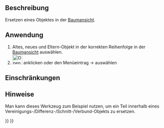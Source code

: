 <languages/>
{{Docnav/de
|[[OpenSCAD_ColorCodeShape/de|Color Code Shape]]
|[[OpenSCAD_RemoveSubtree/de|TeilbaumEntfernen]]
|[[OpenSCAD_Workbench/de|OpenSCAD]]
|IconL=OpenSCAD_ColorCodeShape.svg
|IconR=OpenSCAD_RemoveSubtree.svg
|IconC=Workbench_OpenSCAD.svg
}}

{{GuiCommand/de
|Name=OpenSCAD ReplaceObject‏‎
|Name/de=OpenSCAD ReplaceObject‏‎
|MenuLocation=OpenSCAD → Objekt ersetzen
|Workbenches=[[OpenSCAD_Workbench/de|OpenSCAD]]
}}

<span id="Description"></span>
==Beschreibung== 

Ersetzen eines Objektes in der [[Tree_view/de|Baumansicht]].

<span id="Usage"></span>
==Anwendung== 

# Altes, neues und Eltern-Objekt in der korrekten Reihenfolge  in der  [[Tree_view/de|Baumansicht]] auswählen.
# [[Image:OpenSCAD_ReplaceObject.svg|32px]] anklicken oder den Menüeintrag {{KEY| OpenSCAD}}  →  {{KEY|[[Image:OpenSCAD_ReplaceObject.svg|32px]] Objekt ersetzen}} auswählen

<span id="Limitations"></span>
==Einschränkungen==


<span id="Notes"></span>
==Hinweise== 

Man kann dieses Werkzeug zum Beispiel nutzen, um ein Teil innerhalb eines Vereinigungs-/Differenz-/Schnitt-/Verbund-Objekts zu ersetzen.


{{Docnav/de
|[[OpenSCAD_ColorCodeShape/de|Color Code Shape]]
|[[OpenSCAD_RemoveSubtree/de|TeilbaumEntfernen]]
|[[OpenSCAD_Workbench/de|OpenSCAD]]
|IconL=OpenSCAD_ColorCodeShape.svg
|IconR=OpenSCAD_RemoveSubtree.svg
|IconC=Workbench_OpenSCAD.svg
}}

{{OpenSCAD_Tools_navi{{#translation:}}}}
{{Userdocnavi{{#translation:}}}}